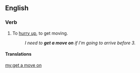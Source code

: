 ==English==

===Verb===
{{head|en|verb|head=[[get]] [[a]] [[move]] [[on]]}}

# {{lb|en|idiomatic}} To [[hurry up]], to get moving.
#: ''I need to '''get a move on''' if I'm going to arrive before 3.''

====Translations====
{{trans-see|hurry up}}

[[my:get a move on]]